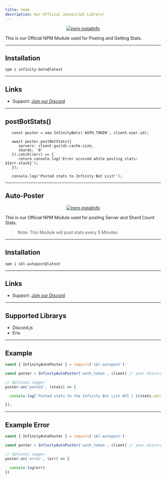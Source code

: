 ```yaml
---
title: node
description: Our Official Javascript Library!
---
```



<div align="center">
  <p>
    <a href="https://nodei.co/npm/infinity-bots/"><img src="https://nodei.co/npm/infinity-bots.png?downloads=true&stars=true" alt="npm installnfo" /></a>
  </p>
</div>

This is our Official NPM Module used for Posting and Getting Stats.

--- 

## Installation
`npm i infinity-bots@latest`

---

## Links

- Support: [Join our Discord](https://botlist.site/discord)

---

## postBotStats()
```js:title=Discord.js%20v13
   const poster = new InfinityBots('AUTH_TOKEN', client.user.id);

   await poster.postBotStats({
      servers: client.guilds.cache.size,
      shards: '0'
   }).catch((err) => {
      return console.log(`Error occured while posting stats: ${err.stack}`);
   });
   
   console.log('Posted stats to Infinity Bot List!');
```

---

## Auto-Poster

<div align="center">
  <p>
    <a href="https://nodei.co/npm/ibl-autopost/"><img src="https://nodei.co/npm/ibl-autopost.png?downloads=true&stars=true" alt="npm installnfo" /></a>
  </p>
</div>

This is our Official NPM Module used for posting Server and Shard Count Stats.

> Note: This Module will post stats every 5 Minutes

--- 

## Installation
`npm i ibl-autopost@latest`

---

## Links

- Support: [Join our Discord](https://botlist.site/discord)

---


## Supported Librarys
- Discord.js
- Eris

---

## Example
```js
const { InfinityAutoPoster } = require('ibl-autopost')

const poster = InfinityAutoPoster('auth_token', client) // your discord.js or eris client

// Optional Logger
poster.on('posted', (stats) => {

  console.log(`Posted stats to the Infinity Bot List API | ${stats.servers} servers`)

});
```

---

## Example Error
```js
const { InfinityAutoPoster } = require('ibl-autopost')

const poster = InfinityAutoPoster('auth_token', client) // your discord.js or eris client

// Optional Logger
poster.on('error', (err) => {

  console.log(err)
})
```
